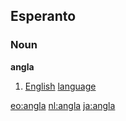 ==Esperanto==
===Noun===
'''angla'''
# [[English]] [[language]]

[[eo:angla]]
[[nl:angla]]
[[ja:angla]]